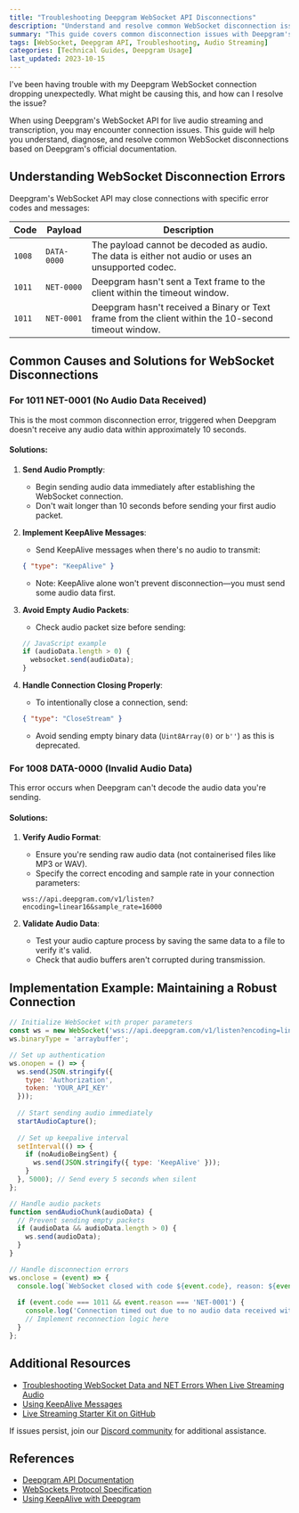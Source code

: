 ```yaml
---
title: "Troubleshooting Deepgram WebSocket API Disconnections"
description: "Understand and resolve common WebSocket disconnection issues with Deepgram's API for live audio streaming and transcription."
summary: "This guide covers common disconnection issues with Deepgram's WebSocket API, detailing error codes, root causes, and steps to solve problems like no audio data being received or payload decoding failures."
tags: [WebSocket, Deepgram API, Troubleshooting, Audio Streaming]
categories: [Technical Guides, Deepgram Usage]
last_updated: 2023-10-15
---
```


<CommunityQuestion>I've been having trouble with my Deepgram WebSocket connection dropping unexpectedly. What might be causing this, and how can I resolve the issue?</CommunityQuestion>

When using Deepgram's WebSocket API for live audio streaming and transcription, you may encounter connection issues. This guide will help you understand, diagnose, and resolve common WebSocket disconnections based on Deepgram's official documentation.

## Understanding WebSocket Disconnection Errors

Deepgram's WebSocket API may close connections with specific error codes and messages:

| Code | Payload | Description |
|------|---------|-------------|
| `1008` | `DATA-0000` | The payload cannot be decoded as audio. The data is either not audio or uses an unsupported codec. |
| `1011` | `NET-0000` | Deepgram hasn't sent a Text frame to the client within the timeout window. |
| `1011` | `NET-0001` | Deepgram hasn't received a Binary or Text frame from the client within the 10-second timeout window. |

## Common Causes and Solutions for WebSocket Disconnections

### For 1011 NET-0001 (No Audio Data Received)

This is the most common disconnection error, triggered when Deepgram doesn't receive any audio data within approximately 10 seconds.

#### Solutions:

1. **Send Audio Promptly**: 
   - Begin sending audio data immediately after establishing the WebSocket connection.
   - Don't wait longer than 10 seconds before sending your first audio packet.

2. **Implement KeepAlive Messages**:
   - Send KeepAlive messages when there's no audio to transmit:
   ```json
   { "type": "KeepAlive" }
   ```
   - Note: KeepAlive alone won't prevent disconnection—you must send some audio data first.

3. **Avoid Empty Audio Packets**:
   - Check audio packet size before sending:
   ```javascript
   // JavaScript example
   if (audioData.length > 0) {
     websocket.send(audioData);
   }
   ```

4. **Handle Connection Closing Properly**:
   - To intentionally close a connection, send:
   ```json
   { "type": "CloseStream" }
   ```
   - Avoid sending empty binary data (`Uint8Array(0)` or `b''`) as this is deprecated.

### For 1008 DATA-0000 (Invalid Audio Data)

This error occurs when Deepgram can't decode the audio data you're sending.

#### Solutions:

1. **Verify Audio Format**:
   - Ensure you're sending raw audio data (not containerised files like MP3 or WAV).
   - Specify the correct encoding and sample rate in your connection parameters:
   ```
   wss://api.deepgram.com/v1/listen?encoding=linear16&sample_rate=16000
   ```

2. **Validate Audio Data**:
   - Test your audio capture process by saving the same data to a file to verify it's valid.
   - Check that audio buffers aren't corrupted during transmission.

## Implementation Example: Maintaining a Robust Connection

```javascript
// Initialize WebSocket with proper parameters
const ws = new WebSocket('wss://api.deepgram.com/v1/listen?encoding=linear16&sample_rate=16000');
ws.binaryType = 'arraybuffer';

// Set up authentication
ws.onopen = () => {
  ws.send(JSON.stringify({
    type: 'Authorization',
    token: 'YOUR_API_KEY'
  }));
  
  // Start sending audio immediately
  startAudioCapture();
  
  // Set up keepalive interval
  setInterval(() => {
    if (noAudioBeingSent) {
      ws.send(JSON.stringify({ type: 'KeepAlive' }));
    }
  }, 5000); // Send every 5 seconds when silent
};

// Handle audio packets
function sendAudioChunk(audioData) {
  // Prevent sending empty packets
  if (audioData && audioData.length > 0) {
    ws.send(audioData);
  }
}

// Handle disconnection errors
ws.onclose = (event) => {
  console.log(`WebSocket closed with code ${event.code}, reason: ${event.reason}`);
  
  if (event.code === 1011 && event.reason === 'NET-0001') {
    console.log('Connection timed out due to no audio data received within timeout window');
    // Implement reconnection logic here
  }
};
```

## Additional Resources

- [Troubleshooting WebSocket Data and NET Errors When Live Streaming Audio](/docs/troubleshooting-websocket-data-and-net-errors-when-live-streaming-audio)
- [Using KeepAlive Messages](/docs/audio-keep-alive)
- [Live Streaming Starter Kit on GitHub](https://github.com/deepgram/streaming-test-suite)

If issues persist, join our [Discord community](https://discord.gg/deepgram) for additional assistance.

## References

- [Deepgram API Documentation](https://developers.deepgram.com/docs)
- [WebSockets Protocol Specification](https://tools.ietf.org/html/rfc6455)
- [Using KeepAlive with Deepgram](/docs/keep-alive)
